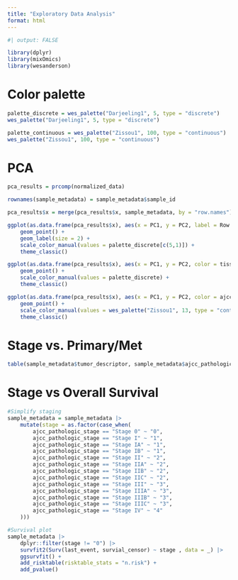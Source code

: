 ```yaml
---
title: "Exploratory Data Analysis"
format: html
---
```


```r

#| output: FALSE

library(dplyr)
library(mixOmics)
library(wesanderson)

```

# Color palette
```r

palette_discrete = wes_palette("Darjeeling1", 5, type = "discrete")
wes_palette("Darjeeling1", 5, type = "discrete")

palette_continuous = wes_palette("Zissou1", 100, type = "continuous")
wes_palette("Zissou1", 100, type = "continuous")

```


# PCA
```r

pca_results = prcomp(normalized_data)

rownames(sample_metadata) = sample_metadata$sample_id

pca_results$x = merge(pca_results$x, sample_metadata, by = "row.names")

ggplot(as.data.frame(pca_results$x), aes(x = PC1, y = PC2, label = Row.names, color = tumor_descriptor)) +
    geom_point() +
    geom_label(size = 2) +
    scale_color_manual(values = palette_discrete[c(5,1)]) +
    theme_classic()

ggplot(as.data.frame(pca_results$x), aes(x = PC1, y = PC2, color = tissue_rollup)) +
    geom_point() +
    scale_color_manual(values = palette_discrete) +
    theme_classic()

ggplot(as.data.frame(pca_results$x), aes(x = PC1, y = PC2, color = ajcc_pathologic_stage)) +
    geom_point() +
    scale_color_manual(values = wes_palette("Zissou1", 13, type = "continuous")) +
    theme_classic()

```

# Stage vs. Primary/Met
```r

table(sample_metadata$tumor_descriptor, sample_metadata$ajcc_pathologic_stage)

```

# Stage vs Overall Survival
```r

#Simplify staging
sample_metadata = sample_metadata |> 
    mutate(stage = as.factor(case_when(
        ajcc_pathologic_stage == "Stage 0" ~ "0",
        ajcc_pathologic_stage == "Stage I" ~ "1",
        ajcc_pathologic_stage == "Stage IA" ~ "1",
        ajcc_pathologic_stage == "Stage IB" ~ "1",
        ajcc_pathologic_stage == "Stage II" ~ "2",
        ajcc_pathologic_stage == "Stage IIA" ~ "2",
        ajcc_pathologic_stage == "Stage IIB" ~ "2",
        ajcc_pathologic_stage == "Stage IIC" ~ "2",
        ajcc_pathologic_stage == "Stage III" ~ "3",
        ajcc_pathologic_stage == "Stage IIIA" ~ "3",
        ajcc_pathologic_stage == "Stage IIIB" ~ "3",
        ajcc_pathologic_stage == "Stage IIIC" ~ "3",
        ajcc_pathologic_stage == "Stage IV" ~ "4"
    )))

#Survival plot
sample_metadata |> 
    dplyr::filter(stage != "0") |> 
    survfit2(Surv(last_event, survial_censor) ~ stage , data = _) |>
    ggsurvfit() +
    add_risktable(risktable_stats = "n.risk") +
    add_pvalue()

```

